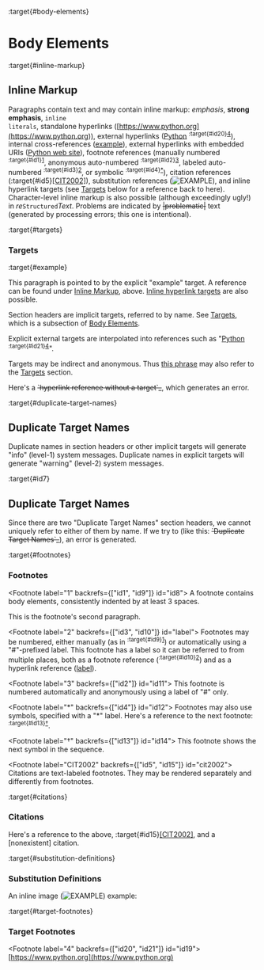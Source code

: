 :target{#body-elements}

# Body Elements

:target{#inline-markup}

## Inline Markup

Paragraphs contain text and may contain inline markup: <em>emphasis</em>,
<strong>strong emphasis</strong>, <code>inline literals</code>, standalone hyperlinks
([https://www.python.org](https://www.python.org)), external hyperlinks ([Python](https://www.python.org) <sup>:target{#id20}[4](#id19)</sup>), internal
cross-references ([example](#example)), external hyperlinks with embedded URIs
([Python web site](https://www.python.org)), footnote references
(manually numbered <sup>:target{#id1}[1](#id8)</sup>, anonymous auto-numbered <sup>:target{#id2}[3](#id11)</sup>, labeled
auto-numbered <sup>:target{#id3}[2](#label)</sup>, or symbolic <sup>:target{#id4}[\*](#id12)</sup>), citation references
(:target{#id5}[\[CIT2002\]](#cit2002)), substitution references (![EXAMPLE](_assets/biohazard.png)), and <span id="inline-hyperlink-targets">inline
hyperlink targets</span> (see [Targets](#targets) below for a reference back to here).
Character-level inline markup is also possible (although exceedingly
ugly!) in <em>re</em><code>Structured</code><em>Text</em>.  Problems are indicated by
<del id="id18">|problematic|</del> text (generated by processing errors; this one is
intentional).

:target{#targets}

### Targets

:target{#example}

This paragraph is pointed to by the explicit "example" target. A
reference can be found under [Inline Markup](#inline-markup), above. [Inline
hyperlink targets](#inline-hyperlink-targets) are also possible.

Section headers are implicit targets, referred to by name. See
[Targets](#targets), which is a subsection of [Body Elements](#body-elements).

Explicit external targets are interpolated into references such as
"[Python](https://www.python.org) <sup>:target{#id21}[4](#id19)</sup>".

Targets may be indirect and anonymous.  Thus [this phrase](#targets) may also
refer to the [Targets](#targets) section.

Here's a <del id="id23">\`hyperlink reference without a target\`\_</del>, which generates an
error.

:target{#duplicate-target-names}

## Duplicate Target Names

Duplicate names in section headers or other implicit targets will
generate "info" (level-1) system messages.  Duplicate names in
explicit targets will generate "warning" (level-2) system messages.

:target{#id7}

## Duplicate Target Names

Since there are two "Duplicate Target Names" section headers, we
cannot uniquely refer to either of them by name.  If we try to (like
this: <del id="id25">\`Duplicate Target Names\`\_</del>), an error is generated.

:target{#footnotes}

### Footnotes

<Footnote label="1" backrefs={["id1", "id9"]} id="id8">
  A footnote contains body elements, consistently indented by at
  least 3 spaces.

  This is the footnote's second paragraph.
</Footnote>

<Footnote label="2" backrefs={["id3", "id10"]} id="label">
  Footnotes may be numbered, either manually (as in <sup>:target{#id9}[1](#id8)</sup>) or
  automatically using a "#"-prefixed label.  This footnote has a
  label so it can be referred to from multiple places, both as a
  footnote reference (<sup>:target{#id10}[2](#label)</sup>) and as a hyperlink reference
  ([label](#label)).
</Footnote>

<Footnote label="3" backrefs={["id2"]} id="id11">
  This footnote is numbered automatically and anonymously using a
  label of "#" only.
</Footnote>

<Footnote label="*" backrefs={["id4"]} id="id12">
  Footnotes may also use symbols, specified with a "\*" label.
  Here's a reference to the next footnote: <sup>:target{#id13}[†](#id14)</sup>.
</Footnote>

<Footnote label="†" backrefs={["id13"]} id="id14">
  This footnote shows the next symbol in the sequence.
</Footnote>

<Footnote label="CIT2002" backrefs={["id5", "id15"]} id="cit2002">
  Citations are text-labeled footnotes. They may be
  rendered separately and differently from footnotes.
</Footnote>

:target{#citations}

### Citations

Here's a reference to the above, :target{#id15}[\[CIT2002\]](#cit2002), and a \[nonexistent]
citation.

:target{#substitution-definitions}

### Substitution Definitions

An inline image (![EXAMPLE](_assets/biohazard.png)) example:

:target{#target-footnotes}

### Target Footnotes

<Footnote label="4" backrefs={["id20", "id21"]} id="id19">
  [https://www.python.org](https://www.python.org)
</Footnote>

